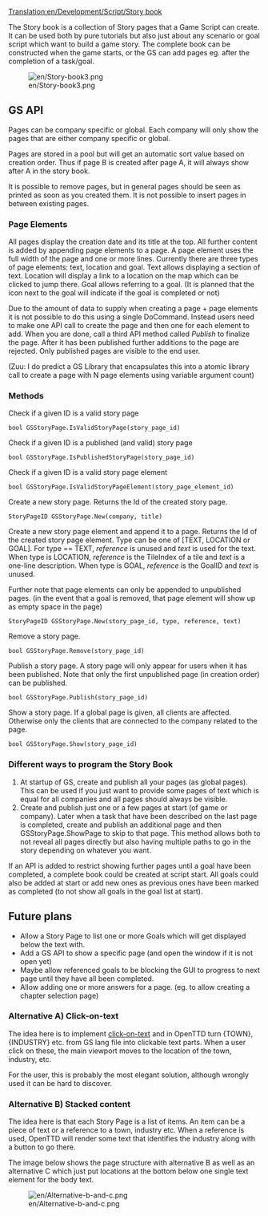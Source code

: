 [[Translation:en/Development/Script/Story book]]
{{en/Note|This page describe ongoing work that haven't been decided to go into trunk yet}}

The Story book is a collection of Story pages that a Game Script can create. It can be used both by pure tutorials but also just about any scenario or goal script which want to build a game story. The complete book can be constructed when the game starts, or the GS can add pages eg. after the completion of a task/goal.

[[File:en/Story-book3.png]]

== GS API ==
Pages can be company specific or global. Each company will only show the pages that are either company specific or global.

Pages are stored in a pool but will get an automatic sort value based on creation order. Thus if page B is created after page A, it will always show after A in the story book.

It is possible to remove pages, but in general pages should be seen as printed as soon as you created them. It is not possible to insert pages in between existing pages.

=== Page Elements ===
All pages display the creation date and its title at the top. All further content is added by appending page elements to a page. A page element uses the full width of the page and one or more lines. Currently there are three types of page elements: text, location and goal. Text allows displaying a section of text. Location will display a link to a location on the map which can be clicked to jump there. Goal allows referring to a goal. (It is planned that the icon next to the goal will indicate if the goal is completed or not)

Due to the amount of data to supply when creating a page + page elements it is not possible to do this using a single DoCommand. Instead users need to make one API call to create the page and then one for each element to add. When you are done, call a third API method called ''Publish'' to finalize the page. After it has been published further additions to the page are rejected. Only published pages are visible to the end user.

(Zuu: I do predict a GS Library that encapsulates this into a atomic library call to create a page with N page elements using variable argument count)


=== Methods ===
Check if a given ID is a valid story page
 bool GSStoryPage.IsValidStoryPage(story_page_id)

Check if a given ID is a published (and valid) story page
 bool GSStoryPage.IsPublishedStoryPage(story_page_id)

Check if a given ID is a valid story page element
 bool GSStoryPage.IsValidStoryPageElement(story_page_element_id)

Create a new story page. Returns the Id of the created story page.
 StoryPageID GSStoryPage.New(company, title)

Create a new story page element and append it to a page. Returns the Id of the created story page element. Type can be one of [TEXT, LOCATION or GOAL]. For type == TEXT, ''reference'' is unused and ''text'' is used for the text. When type is LOCATION, ''reference'' is the TileIndex of a tile and ''text'' is a one-line description. When type is GOAL, ''reference'' is the GoalID and ''text'' is unused.

Further note that page elements can only be appended to unpublished pages. (in the event that a goal is removed, that page element will show up as empty space in the page)
 StoryPageID GSStoryPage.New(story_page_id, type, reference, text)

Remove a story page.
 bool GSStoryPage.Remove(story_page_id)

Publish a story page. A story page will only appear for users when it has been published. Note that only the first unpublished page (in creation order) can be published.
 bool GSStoryPage.Publish(story_page_id)

Show a story page. If a global page is given, all clients are affected. Otherwise only the clients that are connected to the company related to the page.
 bool GSStoryPage.Show(story_page_id)


=== Different ways to program the Story Book ===
# At startup of GS, create and publish all your pages (as global pages). This can be used if you just want to provide some pages of text which is equal for all companies and all pages should always be visible.
# Create and publish just one or a few pages at start (of game or company). Later when a task that have been described on the last page is completed, create and publish an additional page and then GSStoryPage.ShowPage to skip to that page. This method allows both to not reveal all pages directly but also having multiple paths to go in the story depending on whatever you want.

If an API is added to restrict showing further pages until a goal have been completed, a complete book could be created at script start. All goals could also be added at start or add new ones as previous ones have been marked as completed (to not show all goals in the goal list at start).

== Future plans ==
* Allow a Story Page to list one or more Goals which will get displayed below the text with.
* Add a GS API to show a specific page (and open the window if it is not open yet)
* Maybe allow referenced goals to be blocking the GUI to progress to next page until they have all been completed.
* Allow adding one or more answers for a page. (eg. to allow creating a chapter selection page)

=== Alternative A) Click-on-text ===
The idea here is to implement [[en/Development/Design Drafts/Scripts/Click on String|click-on-text]] and in OpenTTD turn {TOWN}, {INDUSTRY} etc. from GS lang file into clickable text parts. When a user click on these, the main viewport moves to the location of the town, industry, etc.

For the user, this is probably the most elegant solution, although wrongly used it can be hard to discover.

=== Alternative B) Stacked content ===
The idea here is that each Story Page is a list of items. An item can be a piece of text or a reference to a town, industry etc. When a reference is used, OpenTTD will render some text that identifies the industry along with a button to go there.

The image below shows the page structure with alternative B as well as an alternative C which just put locations at the bottom below one single text element for the body text.

[[File:en/Alternative-b-and-c.png]]